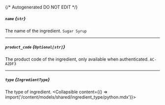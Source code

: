 {/* Autogenerated DO NOT EDIT  */}

##### `name` *{`str`}*
The name of the ingredient.
`Sugar Syrup`

---
##### `product_code` *{`Optional[str]`}*
The product code of the ingredient, only available when authenticated.
`AC-A2DF3`

---
##### `type` *{`IngredientType`}*
The type of ingredient.
<Collapsible content={() => import('/content/models/shared/ingredient_type/python.mdx')}>
</Collapsible>

